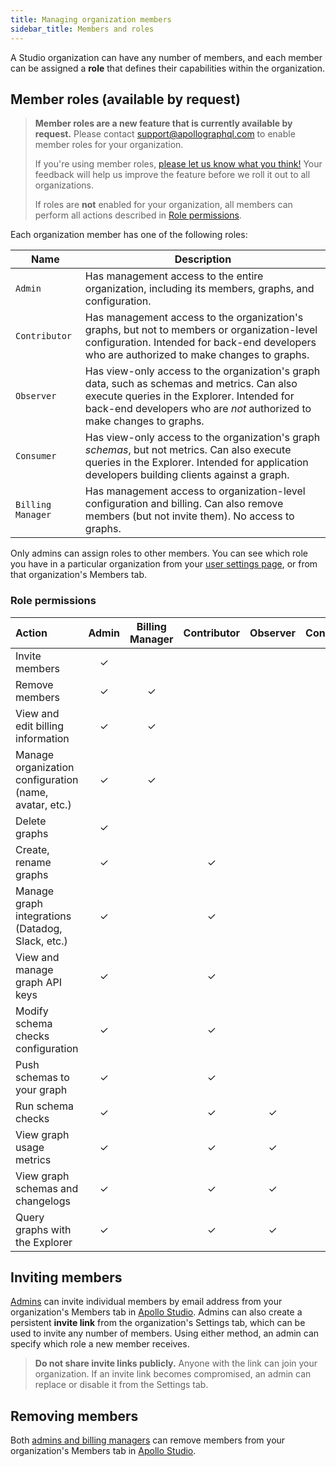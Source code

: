 ```yaml
---
title: Managing organization members
sidebar_title: Members and roles
---
```


A Studio organization can have any number of members, and each member can be assigned a **role** that defines their capabilities within the organization.

## Member roles (available by request)

> **Member roles are a new feature that is currently available by request.** Please contact support@apollographql.com to enable member roles for your organization.
>
> If you're using member roles, [please let us know what you think!](https://docs.google.com/forms/d/10C4_ETX5Xb60RfnJjBC2xBVK9gjr6A644AYKA-27T-E/viewform) Your feedback will help us improve the feature before we roll it out to all organizations.
>
> If roles are **not** enabled for your organization, all members can perform all actions described in [Role permissions](#role-permissions).

Each organization member has one of the following roles:

| Name | Description |
|------|-------------|
| `Admin` | Has management access to the entire organization, including its members, graphs, and configuration. |
| `Contributor` | Has management access to the organization's graphs, but not to members or organization-level configuration. Intended for back-end developers who are authorized to make changes to graphs. |
| `Observer` | Has view-only access to the organization's graph data, such as schemas and metrics. Can also execute queries in the Explorer. Intended for back-end developers who are _not_ authorized to make changes to graphs. |
| `Consumer` | Has view-only access to the organization's graph _schemas_, but not metrics. Can also execute queries in the Explorer. Intended for application developers building clients against a graph. |
| `Billing Manager` | Has management access to organization-level configuration and billing. Can also remove members (but not invite them). No access to graphs. |

Only admins can assign roles to other members. You can see which role you have in a particular organization from your [user settings page](https://studio.apollographql.com/user-settings), or from that organization's Members tab.

### Role permissions

| Action | Admin | Billing Manager | Contributor | Observer | Consumer |
| :----------------------------------------------------- |:-:|:-:|:-:|:-:|:-:|
| Invite members                                         | ✓ |   |   |   |   |
| Remove members                                         | ✓ | ✓ |   |   |   |
| View and edit billing information	                     | ✓ | ✓ |   |   |   |
| Manage organization configuration (name, avatar, etc.) | ✓ | ✓ |   |   |   |
| Delete         graphs                                  | ✓ |   |   |   |   |
| Create, rename graphs                                  | ✓ |   | ✓ |   |   |
| Manage graph integrations (Datadog, Slack, etc.)       | ✓ |   | ✓ |   |   |
| View and manage graph API keys                         | ✓ |   | ✓ |   |   |
| Modify schema checks configuration                     | ✓ |   | ✓ |   |   |
| Push schemas to your graph                             | ✓ |   | ✓ |   |   |
| Run schema checks                                      | ✓ |   | ✓ | ✓ |   |
| View graph usage metrics                               | ✓ |   | ✓ | ✓ |   |
| View graph schemas and changelogs                      | ✓ |   | ✓ | ✓ | ✓ |
| Query graphs with the Explorer                         | ✓ |   | ✓ | ✓ | ✓ |

## Inviting members

[Admins](#member-roles-available-by-request) can invite individual members by email address from your organization's Members tab in [Apollo Studio](https://studio.apollographql.com). Admins can also create a persistent **invite link** from the organization's Settings tab, which can be used to invite any number of members. Using either method, an admin can specify which role a new member receives.

> **Do not share invite links publicly.** Anyone with the link can join your organization. If an invite link becomes compromised, an admin can replace or disable it from the Settings tab.

## Removing members

Both [admins and billing managers](#member-roles-available-by-request) can remove members from your organization's Members tab in [Apollo Studio](https://studio.apollographql.com).
